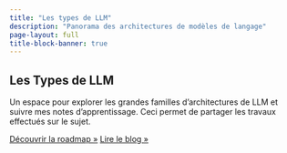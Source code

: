 ```yaml
---
title: "Les types de LLM"
description: "Panorama des architectures de modèles de langage"
page-layout: full
title-block-banner: true
---
```


::: hero
# Les Types de LLM

Un espace pour explorer les grandes familles d’architectures de LLM et suivre mes notes d’apprentissage. Ceci permet de partager les travaux effectués sur le sujet.

[Découvrir la roadmap »](roadmap/index.qmd){.btn .btn-primary} [Lire le blog »](blog/index.qmd){.btn .btn-secondary}
:::